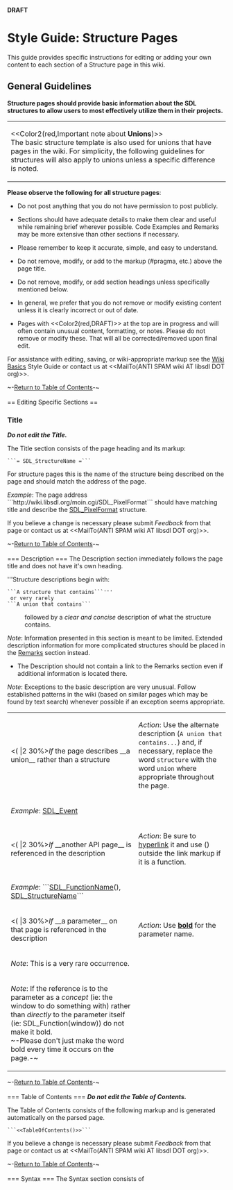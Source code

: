 <!-- pragma section-numbers off -->
<!-- pragma camelcase off -->
<!-- acl All:read -->
'''DRAFT'''

= Style Guide: Structure Pages =
This guide provides specific instructions for editing or adding your own content to each section of a Structure page in this wiki.


<span id="ToC"></span>

== General Guidelines ==
'''Structure pages should provide basic information about the SDL structures to allow users to most effectively utilize them in their projects.'''

{|
|<<Color2(red,Important note about '''Unions''')>> <br/> The basic structure template is also used for unions that have pages in the wiki.  For simplicity, the following guidelines for structures will also apply to unions unless a specific difference is noted.
|}


'''Please observe the following for all structure pages''':
* Do not post anything that you do not have permission to post publicly.

* Sections should have adequate details to make them clear and useful while remaining brief wherever possible.  Code Examples and Remarks may be more extensive than other sections if necessary.

* Please remember to keep it accurate, simple, and easy to understand.

* Do not remove, modify, or add to the markup (#pragma, etc.) above the page title.

* Do not remove, modify, or add section headings unless specifically mentioned below.

* In general, we prefer that you do not remove or modify existing content unless it is clearly incorrect or out of date.

* Pages with <<Color2(red,DRAFT)>> at the top are in progress and will often contain unusual content, formatting, or notes.  Please do not remove or modify these.  That will all be corrected/removed upon final edit.

For assistance with editing, saving, or wiki-appropriate markup see the [http://wiki.libsdl.org/moin.cgi/SGWikiBasics Wiki Basics] Style Guide or contact us at <<MailTo(ANTI SPAM wiki AT libsdl DOT org)>>.


~-[[#ToC|Return to Table of Contents]]-~
<br/>
<br/>
== Editing Specific Sections ==
=== Title ===
'''''Do not edit the Title.'''''

The Title section consists of the page heading and its markup:

 ```= SDL_StructureName =``` 

For structure pages this is the name of the structure being described on the page and should match the address of the page.

''Example'': The page address ```http://wiki.libsdl.org/moin.cgi/SDL_PixelFormat``` should have matching title {{{SDL_PixelFormat}}} and describe the [[SDL_PixelFormat]] structure.

If you believe a change is necessary please submit ''Feedback'' from that page or contact us at <<MailTo(ANTI SPAM wiki AT libsdl DOT org)>>.


~-[[#ToC|Return to Table of Contents]]-~
<br/>
<br/>
=== Description ===
The Description section immediately follows the page title and does not have it's own heading.

'''Structure descriptions begin with:
 ```A structure that contains```'''
  or very rarely
 ```A union that contains```

: followed by a ''clear and concise'' description of what the structure contains.

<span id="note1"></span>
''Note'': Information presented in this section is meant to be limited.  Extended description information for more complicated structures should be placed in the [[#Remarks|Remarks]] section instead.  
* The Description should not contain a link to the Remarks section even if additional information is located there.

''Note'': Exceptions to the basic description are very unusual.  Follow established patterns in the wiki (based on similar pages which may be found by text search) whenever possible if an exception seems appropriate.  

{|
|<( |2 30%>''If'' the page describes __a union__ rather than a structure
|''Action'': Use the alternate description (<code>A union that contains...</code>) and, if necessary, replace the word <code>structure</code> with the word <code>union</code> where appropriate throughout the page.
|-
|''Example'': [[SDL_Event]]
|-
|<( |2 30%>''If'' __another API page__ is referenced in the description
|''Action'': Be sure to [http://wiki.libsdl.org/moin.cgi/SGWikiBasics#Hyperlinks hyperlink] it and use () outside the link markup if it is a function.
|-
|''Example'': ```[[SDL_FunctionName]](), [[SDL_StructureName]]```
|-
|<( |3 30%>''If'' __a parameter__ on that page is referenced in the description
|''Action'': Use '''[http://wiki.libsdl.org/moin.cgi/SGWikiBasics#Text_Formatting bold]''' for the parameter name.
|-
|''Note'': This is a very rare occurrence.
|-
|''Note'': If the reference is to the parameter as a ''concept'' (ie: the window to do something with) rather than ''directly'' to the parameter itself (ie: SDL_Function(window)) do not make it bold.<br/>~-Please don't just make the word bold every time it occurs on the page.-~
|}




~-[[#ToC|Return to Table of Contents]]-~
<br/>
<br/>
=== Table of Contents ===
'''''Do not edit the Table of Contents.'''''

The Table of Contents consists of the following markup and is generated automatically on the parsed page.
 ```<<TableOfContents()>>```

If you believe a change is necessary please submit ''Feedback'' from that page or contact us at <<MailTo(ANTI SPAM wiki AT libsdl DOT org)>>.


~-[[#ToC|Return to Table of Contents]]-~
<br/>
<br/>
=== Syntax ===
The Syntax section consists of

